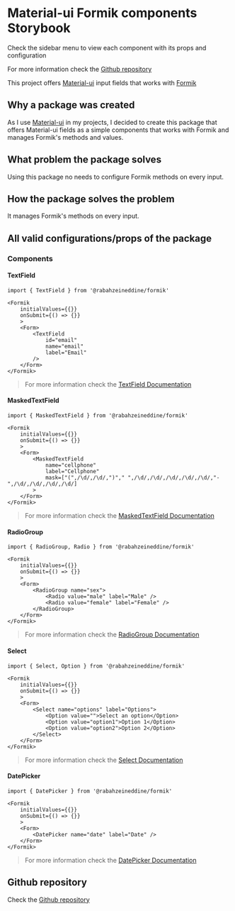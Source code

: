 
<Meta title="Introduction" />

# Material-ui Formik components Storybook

Check the sidebar menu to view each component with its props and configuration

For more information check the [Github repository](https://github.com/RabahZeineddine/material-ui-formik-fields.git)

This project offers [Material-ui](https://material-ui.com/) input fields that works with [Formik](https://formik.org/)

## Why a package was created

As I use [Material-ui](https://material-ui.com/) in my projects, I decided to create this package that offers Material-ui fields as a simple components that works with Formik and manages Formik's methods and values.

## What problem the package solves

Using this package no needs to configure Formik methods on every input.

## How the package solves the problem

It manages Formik's methods on every input.

## All valid configurations/props of the package

### Components

#### TextField

```TSX
import { TextField } from '@rabahzeineddine/formik'

<Formik
    initialValues={{}}
    onSubmit={() => {}}
    >
    <Form>
        <TextField
            id="email"
            name="email"
            label="Email"
        />
    </Form>
</Formik>
```

> For more information check the [TextField Documentation](?path=/docs/textfield--default)

#### MaskedTextField

```TSX
import { MaskedTextField } from '@rabahzeineddine/formik'

<Formik
    initialValues={{}}
    onSubmit={() => {}}
    >
    <Form>
        <MaskedTextField
            name="cellphone"
            label="Cellphone"
            mask=["(",/\d/,/\d/,")"," ",/\d/,/\d/,/\d/,/\d/,/\d/,"-",/\d/,/\d/,/\d/,/\d/]
        >
    </Form>
</Formik>
```

> For more information check the [MaskedTextField Documentation](?path=/docs/maskedtextfield--cell-phone)

#### RadioGroup

```TSX
import { RadioGroup, Radio } from '@rabahzeineddine/formik'

<Formik
    initialValues={{}}
    onSubmit={() => {}}
    >
    <Form>
        <RadioGroup name="sex">
            <Radio value="male" label="Male" />
            <Radio value="female" label="Female" />
        </RadioGroup>
    </Form>
</Formik>
```

> For more information check the [RadioGroup Documentation](?path=/docs/radiogroup--default)

#### Select

```TSX
import { Select, Option } from '@rabahzeineddine/formik'

<Formik
    initialValues={{}}
    onSubmit={() => {}}
    >
    <Form>
        <Select name="options" label="Options">
            <Option value="">Select an option</Option>
            <Option value="option1">Option 1</Option>
            <Option value="option2">Option 2</Option>
        </Select>
    </Form>
</Formik>
```

> For more information check the [Select Documentation](?path=/docs/select--default)

#### DatePicker

```TSX
import { DatePicker } from '@rabahzeineddine/formik'

<Formik
    initialValues={{}}
    onSubmit={() => {}}
    >
    <Form>
        <DatePicker name="date" label="Date" />
    </Form>
</Formik>
```

> For more information check the [DatePicker Documentation](?path=/docs/datepicker--default)

## Github repository

Check the [Github repository](https://github.com/RabahZeineddine/Formik.git)
